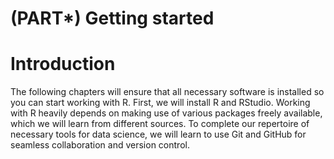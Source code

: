 # (PART\*) Getting started {-}

# Introduction {-}


The following chapters will ensure that all necessary software is installed so you can start working with R. First, we will install R and RStudio. Working with R heavily depends on making use of various packages freely available, which we will learn from different sources. To complete our repertoire of necessary tools for data science, we will learn to use Git and GitHub for seamless collaboration and version control.

